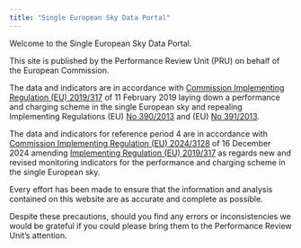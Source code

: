 ```yaml
---
title: "Single European Sky Data Portal"
---
```



Welcome to the Single European Sky Data Portal.

This site is published by the Performance Review Unit (PRU) on behalf of the European Commission.

The data and indicators are in accordance with [Commission Implementing Regulation (EU) 2019/317][no317_2019] of 11 February 2019 laying down a performance and charging scheme in the single European sky and repealing Implementing Regulations (EU) [No 390/2013][no390_2013] and (EU) [No 391/2013][no391_2013].

The data and indicators for reference period 4 are in accordance with [Commission Implementing Regulation (EU) 2024/3128][no3128_2024] of 16 December 2024 amending [Implementing Regulation (EU) 2019/317][no317_2019] as regards new and revised monitoring indicators for the performance and charging scheme in the single European sky.

Every effort has been made to ensure that the information and analysis contained on this website are
as accurate and complete as possible.

Despite these precautions, should you find any errors or inconsistencies we would be grateful
if you could please bring them to the Performance Review Unit’s attention.


[no317_2019]: https://eur-lex.europa.eu/legal-content/EN/TXT/?uri=uriserv:OJ.L_.2019.056.01.0001.01.ENG "IR 317/2019"
[no390_2013]: https://eur-lex.europa.eu/legal-content/EN/TXT/?uri=CELEX:32013R0390 "IR 390/2019"
[no391_2013]: https://eur-lex.europa.eu/legal-content/EN/TXT/?uri=CELEX:32013R0391 "IR 391/2019"
[no3128_2024]: https://eur-lex.europa.eu/legal-content/EN/TXT/?uri=CELEX:32024R3128 "IR 3128/2024"